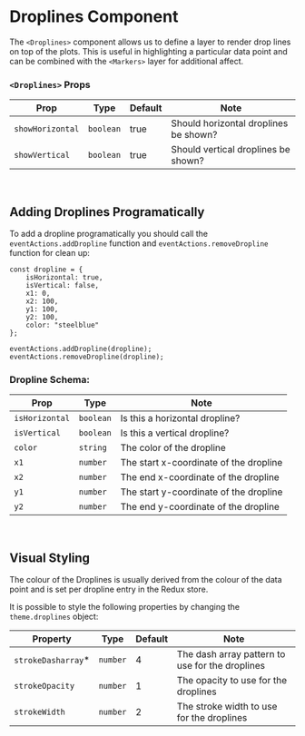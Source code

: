 
<Meta title="Components/Droplines" />

# Droplines Component

The `<Droplines>` component allows us to define a layer to render drop lines on top of the plots. This is useful in highlighting a particular data point and can be combined with the `<Markers>` layer for additional affect.

<Canvas>
    <Story id="components-droplines--default" />
</Canvas>

### `<Droplines>` Props

| Prop             | Type      | Default | Note                                  |
| ---------------- | --------- | ------- | ------------------------------------- |
| `showHorizontal` | `boolean` | true    | Should horizontal droplines be shown? |
| `showVertical`   | `boolean` | true    | Should vertical droplines be shown?   |

<br />

## Adding Droplines Programatically

To add a dropline programatically you should call the `eventActions.addDropline` function and `eventActions.removeDropline` function for clean up:

```
const dropline = {
    isHorizontal: true,
    isVertical: false,
    x1: 0,
    x2: 100,
    y1: 100,
    y2: 100,
    color: "steelblue"
};

eventActions.addDropline(dropline);
eventActions.removeDropline(dropline);
```

### Dropline Schema:

| Prop           | Type      | Note                                   |
| -------------- | --------- | -------------------------------------- |
| `isHorizontal` | `boolean` | Is this a horizontal dropline?         |
| `isVertical`   | `boolean` | Is this a vertical dropline?           |
| `color`        | `string`  | The color of the dropline              |
| `x1`           | `number`  | The start x-coordinate of the dropline |
| `x2`           | `number`  | The end x-coordinate of the dropline   |
| `y1`           | `number`  | The start y-coordinate of the dropline |
| `y2`           | `number`  | The end y-coordinate of the dropline   |

<br />

## Visual Styling

The colour of the Droplines is usually derived from the colour of the data point and is set per dropline entry in the Redux store.

It is possible to style the following properties by changing the `theme.droplines` object:

| Property            | Type     | Default | Note                                            |
| ------------------- | -------- | ------- | ----------------------------------------------- |
| `strokeDasharray`\* | `number` | 4       | The dash array pattern to use for the droplines |
| `strokeOpacity`     | `number` | 1       | The opacity to use for the droplines            |
| `strokeWidth`       | `number` | 2       | The stroke width to use for the droplines       |
